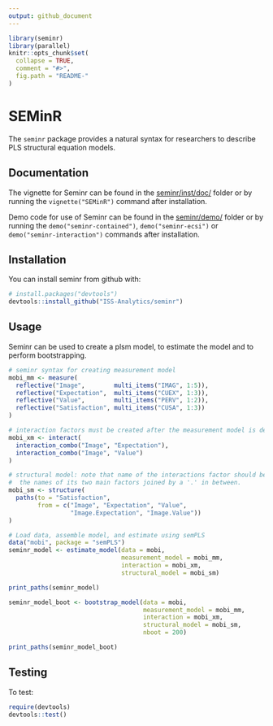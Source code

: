 ---
output: github_document
---

<!-- README.md is generated from README.Rmd. Please edit that file -->

```{r, echo = FALSE, warning=FALSE, message=FALSE}
library(seminr)
library(parallel)
knitr::opts_chunk$set(
  collapse = TRUE,
  comment = "#>",
  fig.path = "README-"
)
```

# SEMinR

The `seminr` package provides a natural syntax for researchers to describe PLS structural equation models.

## Documentation

The vignette for Seminr can be found in the [seminr/inst/doc/](https://github.com/ISS-Analytics/seminr/blob/master/inst/doc/SEMinR.html) folder or by running the `vignette("SEMinR")` command after installation.

Demo code for use of Seminr can be found in the [seminr/demo/](https://github.com/ISS-Analytics/seminr/tree/master/demo) folder or by running the `demo("seminr-contained")`, `demo("seminr-ecsi")` or `demo("seminr-interaction")` commands after installation.

## Installation

You can install seminr from github with:

```{r gh-installation, eval = FALSE}
# install.packages("devtools")
devtools::install_github("ISS-Analytics/seminr")
```

## Usage

Seminr can be used to create a plsm model, to estimate the model and to perform bootstrapping.

```{r example}
# seminr syntax for creating measurement model
mobi_mm <- measure(
  reflective("Image",        multi_items("IMAG", 1:5)),
  reflective("Expectation",  multi_items("CUEX", 1:3)),
  reflective("Value",        multi_items("PERV", 1:2)),
  reflective("Satisfaction", multi_items("CUSA", 1:3))
)

# interaction factors must be created after the measurement model is defined
mobi_xm <- interact(
  interaction_combo("Image", "Expectation"),
  interaction_combo("Image", "Value")
)

# structural model: note that name of the interactions factor should be
#  the names of its two main factors joined by a '.' in between.
mobi_sm <- structure(
  paths(to = "Satisfaction",
        from = c("Image", "Expectation", "Value",
                 "Image.Expectation", "Image.Value"))
)

# Load data, assemble model, and estimate using semPLS
data("mobi", package = "semPLS")
seminr_model <- estimate_model(data = mobi,
                               measurement_model = mobi_mm,
                               interaction = mobi_xm,
                               structural_model = mobi_sm)

print_paths(seminr_model)

seminr_model_boot <- bootstrap_model(data = mobi,
                                     measurement_model = mobi_mm,
                                     interaction = mobi_xm,
                                     structural_model = mobi_sm,
                                     nboot = 200)

print_paths(seminr_model_boot)
```

## Testing

To test:

```{r devtools-test, eval = FALSE}
require(devtools)
devtools::test()
```

